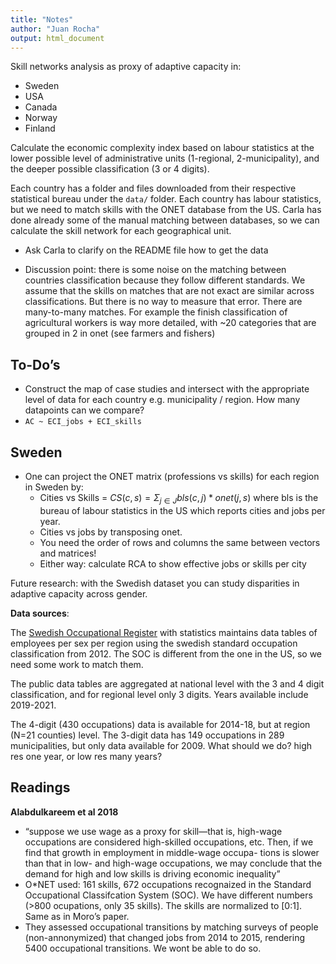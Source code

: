 ```yaml
---
title: "Notes"
author: "Juan Rocha"
output: html_document
---
```


Skill networks analysis as proxy of adaptive capacity in:

- Sweden
- USA
- Canada
- Norway
- Finland

Calculate the economic complexity index based on labour statistics at the lower possible level of administrative units (1-regional, 2-municipality), and the deeper possible classification (3 or 4 digits).

Each country has a folder and files downloaded from their respective statistical bureau under the `data/` folder. Each country has labour statistics, but we need to match skills with the ONET database from the US. Carla has done already some of the manual matching between databases, so we can calculate the skill network for each geographical unit.

- Ask Carla to clarify on the README file how to get the data

- Discussion point: there is some noise on the matching between countries classification because they follow different standards. We assume that the skills on matches that are not exact are similar across classifications. But there is no way to measure that error. There are many-to-many matches. For example the finish classification of agricultural workers is way more detailed, with ~20 categories that are grouped in 2 in onet (see farmers and fishers)

## To-Do's

- Construct the map of case studies and intersect with the appropriate level of data for each country e.g. municipality / region. How many datapoints can we compare?
- `AC ~ ECI_jobs + ECI_skills`

## Sweden

- One can project the ONET matrix (professions vs skills) for each region in Sweden by:
    - Cities vs Skills = $CS(c,s) = \Sigma_{j \in J} bls(c,j) * onet(j,s)$ where bls is the bureau of labour statistics in the US which reports cities and jobs per year.
    - Cities vs jobs by transposing onet.
    - You need the order of rows and columns the same between vectors and matrices!
    - Either way: calculate RCA to show effective jobs or skills per city

Future research: with the Swedish dataset you can study disparities in adaptive capacity across gender.

**Data sources**:

The [Swedish Occupational Register](https://www.scb.se/en/finding-statistics/statistics-by-subject-area/labour-market/employment-and-working-hours/the-swedish-occupational-register-with-statistics/#_TablesintheStatisticalDatabase) with statistics maintains data tables of employees per sex per region using the swedish standard occupation classification from 2012. The SOC is different from the one in the US, so we need some work to match them.

The public data tables are aggregated at national level with the 3 and 4 digit classification, and for regional level only 3 digits. Years available include 2019-2021.

The 4-digit (430 occupations) data is available for 2014-18, but at region (N=21 counties) level. The 3-digit data has 149 occupations in 289 municipalities, but only data available for 2009. What should we do? high res one year, or low res many years?



## Readings

**Alabdulkareem et al 2018**

- "suppose we use wage as a proxy for skill—that is, high-wage occupations are considered high-skilled occupations, etc. Then, if we find that growth in employment in middle-wage occupa- tions is slower than that in low- and high-wage occupations, we may conclude that the demand for high and low skills is driving economic inequality"
- O*NET used: 161 skills, 672 occupations recognaized in the Standard Occupational Classifcation System (SOC). We have different numbers (>800 ocupations, only 35 skills). The skills are normalized to [0:1]. Same as in Moro's paper.
- They assessed occupational transitions by matching surveys of people (non-annonymized) that changed jobs from 2014 to 2015, rendering 5400 occupational transitions. We wont be able to do so.

